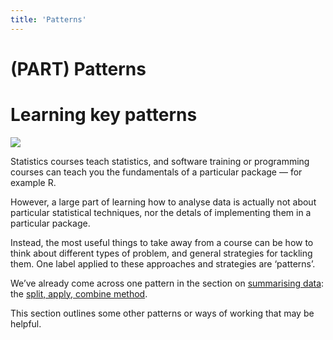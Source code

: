 ```yaml
---
title: 'Patterns'
---
```





# (PART) Patterns {-}


# Learning key patterns 


![](media/patterns.png)

Statistics courses teach statistics, and software training or programming courses can teach you the fundamentals of a particular package  --- for example R.

However, a large part of learning how to analyse data is actually not about particular statistical techniques, nor the detals of implementing them in a particular package.

Instead, the most useful things to take away from a course can be how to think about different types of problem, and general strategies for tackling them. One label applied to these approaches and strategies are 'patterns'.


We've already come across one pattern in the section on [summarising data](summarising-data): the [split, apply, combine method](#split-apply-combine).

This section outlines some other patterns or ways of working that may be helpful.










